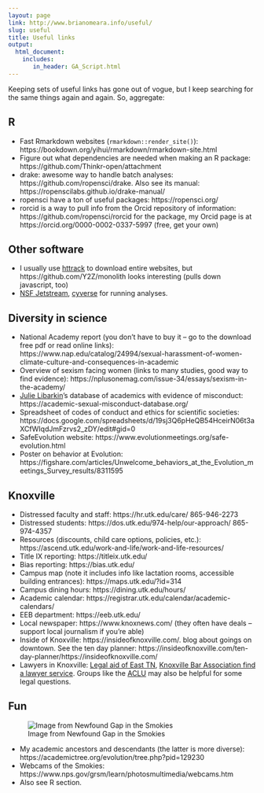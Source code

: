 ```yaml
---
layout: page
link: http://www.brianomeara.info/useful/
slug: useful
title: Useful links
output:
  html_document:
    includes:
       in_header: GA_Script.html
---
```


Keeping sets of useful links has gone out of vogue, but I keep searching for the same things again and again. So, aggregate:

## R

* Fast Rmarkdown websites (`rmarkdown::render_site()`): https://bookdown.org/yihui/rmarkdown/rmarkdown-site.html
* Figure out what dependencies are needed when making an R package: https://github.com/Thinkr-open/attachment
* drake: awesome way to handle batch analyses: https://github.com/ropensci/drake. Also see its manual: https://ropenscilabs.github.io/drake-manual/
* ropensci have a ton of useful packages: https://ropensci.org/
* rorcid is a way to pull info from the Orcid repository of information: https://github.com/ropensci/rorcid for the package, my Orcid page is at https://orcid.org/0000-0002-0337-5997 (free, get your own)

## Other software

* I usually use [httrack](https://www.httrack.com/) to download entire websites, but https://github.com/Y2Z/monolith looks interesting (pulls down javascript, too)
* [NSF Jetstream](https://jetstream-cloud.org/), [cyverse](https://www.cyverse.org/) for running analyses.

## Diversity in science

* National Academy report (you don't have to buy it -- go to the download free pdf or read online links): https://www.nap.edu/catalog/24994/sexual-harassment-of-women-climate-culture-and-consequences-in-academic
* Overview of sexism facing women (links to many studies, good way to find evidence): https://nplusonemag.com/issue-34/essays/sexism-in-the-academy/
* [Julie Libarkin](https://geocognitionresearchlaboratory.com/)'s database of academics with evidence of misconduct: https://academic-sexual-misconduct-database.org/
* Spreadsheet of codes of conduct and ethics for scientific societies: https://docs.google.com/spreadsheets/d/19sj3Q6pHeQB54HceirN06t3aXCfWIqdJmFzrvs2_zDY/edit#gid=0
* SafeEvolution website: https://www.evolutionmeetings.org/safe-evolution.html
* Poster on behavior at Evolution: https://figshare.com/articles/Unwelcome_behaviors_at_the_Evolution_meetings_Survey_results/8311595

## Knoxville

* Distressed faculty and staff: https://hr.utk.edu/care/ 865-946-2273
* Distressed students: https://dos.utk.edu/974-help/our-approach/ 865-974-4357
* Resources (discounts, child care options, policies, etc.): https://ascend.utk.edu/work-and-life/work-and-life-resources/
* Title IX reporting: https://titleix.utk.edu/
* Bias reporting: https://bias.utk.edu/
* Campus map (note it includes info like lactation rooms, accessible building entrances): https://maps.utk.edu/?id=314
* Campus dining hours: https://dining.utk.edu/hours/
* Academic calendar: https://registrar.utk.edu/calendar/academic-calendars/
* EEB department: https://eeb.utk.edu/
* Local newspaper: https://www.knoxnews.com/ (they often have deals -- support local journalism if you're able)
* Inside of Knoxville: https://insideofknoxville.com/. blog about goings on downtown. See the ten day planner: https://insideofknoxville.com/ten-day-planner/https://insideofknoxville.com/
* Lawyers in Knoxville: [Legal aid of East TN](https://www.laet.org),  [Knoxville Bar Association find a lawyer service](https://www.knoxbar.org/index.cfm?pg=onlinereferralform). Groups like the [ACLU](https://www.aclu-tn.org/) may also be helpful for some legal questions.


## Fun

![Image from Newfound Gap in the Smokies](https://www.air-resource.net/GRSMNFGap/gsng.jpg)

* My academic ancestors and descendants (the latter is more diverse): https://academictree.org/evolution/tree.php?pid=129230
* Webcams of the Smokies: https://www.nps.gov/grsm/learn/photosmultimedia/webcams.htm
* Also see R section.
